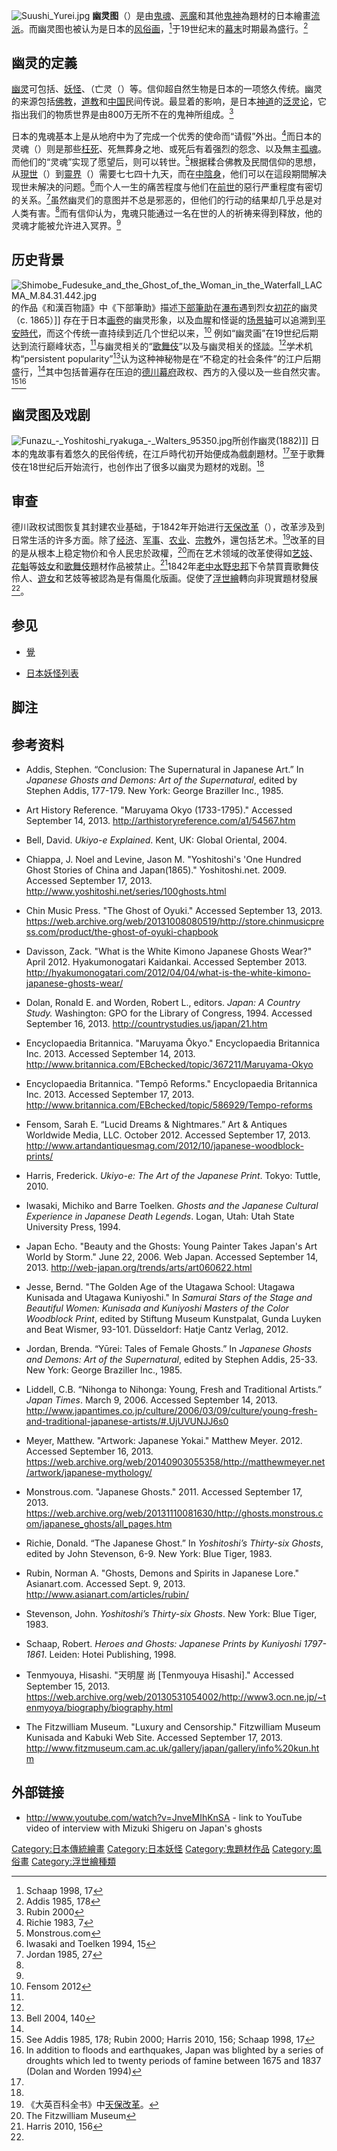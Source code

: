 [[File:Suushi_Yurei.jpg|thumb]]
'''幽灵图'''（{{jpn|j=幽霊図|hg=ゆうれいず|rm=Yūrei zu}}）是由[[鬼魂|鬼魂]]、[[恶魔|恶魔]]和其他[[鬼神|鬼神]]為題材的日本繪畫[[流派|流派]]。而幽灵图也被认为是日本的[[风俗画|风俗画]]，<ref name="Schaap 1998, 17">Schaap 1998, 17</ref>于19世纪末的[[幕末|幕末]]时期最為盛行。<ref name="Addis">Addis 1985, 178</ref>

==幽灵的定義==
[[幽灵|幽灵]]可包括{{link-ja|化身物|お化け}}、[[妖怪|妖怪]]、{{link-ja|死灵|死霊}}（亡灵（{{lang-ja|亡霊}}）等。信仰超自然生物是日本的一项悠久传统。幽灵的来源包括[[佛教|佛教]]，[[道教|道教]]和[[中国|中国]]民间传说。最显着的影响，是日本[[神道|神道]]的[[泛灵论|泛灵论]]，它指出我们的物质世界是由800万无所不在的鬼神所组成。<ref name="Rubin">Rubin 2000</ref>

日本的鬼魂基本上是从地府中为了完成一个优秀的使命而“请假”外出。<ref name="Richie 1983, 7">Richie 1983, 7</ref>而日本的灵魂（{{lang-ja|霊魂}}）则是那些[[枉死|枉死]]、死無葬身之地、或死后有着强烈的怨念、以及無主[[孤魂|孤魂]]。而他们的“灵魂”实现了愿望后，则可以转世。<ref>Monstrous.com</ref>根据糅合佛教及民間信仰的思想，从[[現世|現世]]（{{lang-ja|この世}}）到[[靈界|靈界]]（{{lang-ja|あの世}}）需要七七四十九天，而在[[中陰身|中陰身]]，他们可以在這段期間解决现世未解决的问题。<ref>Iwasaki and Toelken 1994, 15</ref>而个人一生的痛苦程度与他们在[[前世|前世]]的惡行严重程度有密切的关系。<ref>Jordan 1985, 27</ref>虽然幽灵们的意图并不总是邪恶的，但他们的行动的结果却几乎总是对人类有害。<ref name="Richie 1983, 7"/>而有信仰认为，鬼魂只能通过一名在世的人的祈祷来得到释放，他的灵魂才能被允许进入冥界。<ref name="Rubin"/>

==历史背景==
[[File:Shimobe_Fudesuke_and_the_Ghost_of_the_Woman_in_the_Waterfall_LACMA_M.84.31.442.jpg|thumb]]的作品《和漢百物語》中《下部筆助》描述[[下部筆助|下部筆助]]在[[瀑布|瀑布]]遇到烈女[[初花|初花]]的幽灵（c. 1865）]]
存在于日本[[画卷|画卷]]的幽灵形象，以及血腥和怪诞的[[场景轴|场景轴]]可以追溯到[[平安時代|平安時代]]，而这个传统一直持续到近几个世纪以来，<ref name="Fensom 2012">Fensom 2012</ref> 例如“幽灵画”在19世纪后期达到流行巅峰状态，<ref name="Addis" />与幽灵相关的“[[歌舞伎|歌舞伎]]”以及与幽灵相关的[[怪談|怪談]]。<ref name="Schaap 1998, 17"/>学术机构“persistent popularity”<ref>Bell 2004, 140</ref>认为这种神秘物是在“不稳定的社会条件”的江户后期盛行，<ref name="Addis" />其中包括普遍存在压迫的[[德川幕府|德川幕府]]政权、西方的入侵以及一些自然灾害。
<ref>See Addis 1985, 178; Rubin 2000; Harris 2010, 156; Schaap 1998, 17</ref><ref>In addition to floods and earthquakes, Japan was blighted by a series of droughts which led to twenty periods of famine between 1675 and 1837 (Dolan and Worden 1994)</ref>

==幽灵图及戏剧==
[[File:Funazu_-_Yoshitoshi_ryakuga_-_Walters_95350.jpg|thumb]]所创作幽灵(1882)]]
日本的鬼故事有着悠久的民俗传统，在江戶時代初开始便成為戲劇題材。<ref name="Rubin"/>至于歌舞伎在18世纪后开始流行，也创作出了很多以幽灵为题材的戏剧。<ref name="Rubin"/>

==审查==
德川政权试图恢复其封建农业基础，于1842年开始进行[[天保改革|天保改革]]（{{lang-ja|天保の改革}}），改革涉及到日常生活的许多方面。除了[[经济|经济]]、[[军事|军事]]、[[农业|农业]]、[[宗教|宗教]]外，還包括艺术。<ref>《大英百科全书》中[http://global.britannica.com/EBchecked/topic/586929/Tempo-reforms 天保改革]。</ref>改革的目的是从根本上稳定物价和令人民忠於政權，<ref name="The Fitzwilliam Museum">The Fitzwilliam Museum</ref>而在艺术领域的改革使得如[[艺妓|艺妓]]、[[花魁|花魁]]等[[妓女|妓女]]和[[歌舞伎|歌舞伎]]題材作品被禁止。<ref name="Harris">Harris 2010, 156</ref>1842年[[老中|老中]][[水野忠邦|水野忠邦]]下令禁買賣歌舞伎伶人、[[遊女|遊女]]和艺妓等被認為是有傷風化版画。促使了[[浮世繪|浮世繪]]轉向非現實題材發展<ref name="The Fitzwilliam Museum"/>。

==参见==
* [[覺_(日本妖怪)|覺]]

* [[日本妖怪列表|日本妖怪列表]]

==脚注==
{{reflist|2}}

==参考资料==
* Addis, Stephen. “Conclusion: The Supernatural in Japanese Art.” In ''Japanese Ghosts and Demons: Art of the Supernatural'', edited by Stephen Addis, 177-179. New York: George Braziller Inc., 1985.

* Art History Reference. "Maruyama Okyo (1733-1795)." Accessed September 14, 2013. http://arthistoryreference.com/a1/54567.htm {{Wayback|url=http://arthistoryreference.com/a1/54567.htm |date=20140907170925 }}

* Bell, David. ''Ukiyo-e Explained''. Kent, UK: Global Oriental, 2004.

* Chiappa, J. Noel and Levine, Jason M. "Yoshitoshi's 'One Hundred Ghost Stories of China and Japan(1865)." Yoshitoshi.net. 2009. Accessed September 17, 2013. http://www.yoshitoshi.net/series/100ghosts.html {{Wayback|url=http://www.yoshitoshi.net/series/100ghosts.html |date=20140601220612 }}

* Chin Music Press. "The Ghost of Oyuki." Accessed September 13, 2013. https://web.archive.org/web/20131008080519/http://store.chinmusicpress.com/product/the-ghost-of-oyuki-chapbook

* Davisson, Zack. "What is the White Kimono Japanese Ghosts Wear?"  April 2012. Hyakumonogatari Kaidankai. Accessed September 2013. http://hyakumonogatari.com/2012/04/04/what-is-the-white-kimono-japanese-ghosts-wear/ {{Wayback|url=http://hyakumonogatari.com/2012/04/04/what-is-the-white-kimono-japanese-ghosts-wear/ |date=20150306222746 }}

* Dolan, Ronald E. and Worden, Robert L., editors. ''Japan: A Country Study.'' Washington: GPO for the Library of Congress, 1994. Accessed September 16, 2013. http://countrystudies.us/japan/21.htm {{Wayback|url=http://countrystudies.us/japan/21.htm |date=20160304073934 }}

* Encyclopaedia Britannica. "Maruyama Ōkyo." Encyclopaedia Britannica Inc. 2013. Accessed September 14, 2013. http://www.britannica.com/EBchecked/topic/367211/Maruyama-Okyo {{Wayback|url=http://www.britannica.com/EBchecked/topic/367211/Maruyama-Okyo |date=20140907171428 }}

* Encyclopaedia Britannica. "Tempō Reforms." Encyclopaedia Britannica Inc. 2013. Accessed September 17, 2013. http://www.britannica.com/EBchecked/topic/586929/Tempo-reforms {{Wayback|url=http://www.britannica.com/EBchecked/topic/586929/Tempo-reforms |date=20141108050331 }}

* Fensom, Sarah E. “Lucid Dreams & Nightmares.” Art & Antiques Worldwide Media, LLC. October 2012. Accessed September 17, 2013. http://www.artandantiquesmag.com/2012/10/japanese-woodblock-prints/ {{Wayback|url=http://www.artandantiquesmag.com/2012/10/japanese-woodblock-prints/ |date=20140907174051 }}

* Harris, Frederick. ''Ukiyo-e: The Art of the Japanese Print''. Tokyo: Tuttle, 2010.

* Iwasaki, Michiko and Barre Toelken. ''Ghosts and the Japanese Cultural Experience in Japanese Death Legends''. Logan, Utah: Utah State University Press, 1994.

* Japan Echo. "Beauty and the Ghosts: Young Painter Takes Japan's Art World by Storm." June 22, 2006. Web Japan. Accessed September 14, 2013. http://web-japan.org/trends/arts/art060622.html {{Wayback|url=http://web-japan.org/trends/arts/art060622.html |date=20141108175325 }}

* Jesse, Bernd. "The Golden Age of the Utagawa School: Utagawa Kunisada and Utagawa Kuniyoshi." In ''Samurai Stars of the Stage and Beautiful Women: Kunisada and Kuniyoshi Masters of the Color Woodblock Print'', edited by Stiftung Museum Kunstpalat, Gunda Luyken and Beat Wismer, 93-101. Düsseldorf: Hatje Cantz Verlag, 2012.

* Jordan, Brenda. “Yūrei: Tales of Female Ghosts.” In ''Japanese Ghosts and Demons: Art of the Supernatural'', edited by Stephen Addis, 25-33. New York: George Braziller Inc., 1985.

* Liddell, C.B. “Nihonga to Nihonga: Young, Fresh and Traditional Artists.” ''Japan Times''. March 9, 2006. Accessed September 14, 2013. http://www.japantimes.co.jp/culture/2006/03/09/culture/young-fresh-and-traditional-japanese-artists/#.UjUVUNJJ6s0 {{Wayback|url=http://www.japantimes.co.jp/culture/2006/03/09/culture/young-fresh-and-traditional-japanese-artists/#.UjUVUNJJ6s0 |date=20140907170534 }}

* Meyer, Matthew. "Artwork: Japanese Yokai." Matthew Meyer. 2012. Accessed September 16, 2013. https://web.archive.org/web/20140903055358/http://matthewmeyer.net/artwork/japanese-mythology/

* Monstrous.com. "Japanese Ghosts." 2011. Accessed September 17, 2013. https://web.archive.org/web/20131110081630/http://ghosts.monstrous.com/japanese_ghosts/all_pages.htm
 
* Richie, Donald. “The Japanese Ghost.” In ''Yoshitoshi’s Thirty-six Ghosts'', edited by John Stevenson, 6-9. New York: Blue Tiger, 1983.

* Rubin, Norman A. "Ghosts, Demons and Spirits in Japanese Lore." Asianart.com. Accessed Sept. 9, 2013. http://www.asianart.com/articles/rubin/ {{Wayback|url=http://www.asianart.com/articles/rubin/ |date=20140820193509 }}

* Stevenson, John. ''Yoshitoshi’s Thirty-six  Ghosts''. New York: Blue Tiger, 1983.

* Schaap, Robert. ''Heroes and Ghosts: Japanese Prints by Kuniyoshi 1797-1861''. Leiden: Hotei Publishing, 1998.

* Tenmyouya, Hisashi. "天明屋 尚 [Tenmyouya Hisashi]." Accessed September 15, 2013. https://web.archive.org/web/20130531054002/http://www3.ocn.ne.jp/~tenmyoya/biography/biography.html

* The Fitzwilliam Museum. "Luxury and Censorship." Fitzwilliam Museum Kunisada and Kabuki Web Site. Accessed September 17, 2013. http://www.fitzmuseum.cam.ac.uk/gallery/japan/gallery/info%20kun.htm {{Wayback|url=http://www.fitzmuseum.cam.ac.uk/gallery/japan/gallery/info%20kun.htm |date=20150924013927 }}

==外部链接==
* http://www.youtube.com/watch?v=JnveMIhKnSA {{Wayback|url=http://www.youtube.com/watch?v=JnveMIhKnSA |date=20140831091539 }} -  link to YouTube video of interview with Mizuki Shigeru on Japan's ghosts

{{DEFAULTSORT:幽灵图}}
[[Category:日本傳統繪畫|Category:日本傳統繪畫]]
[[Category:日本妖怪|Category:日本妖怪]]
[[Category:鬼題材作品|Category:鬼題材作品]]
[[Category:風俗畫|Category:風俗畫]]
[[Category:浮世繪種類|Category:浮世繪種類]]